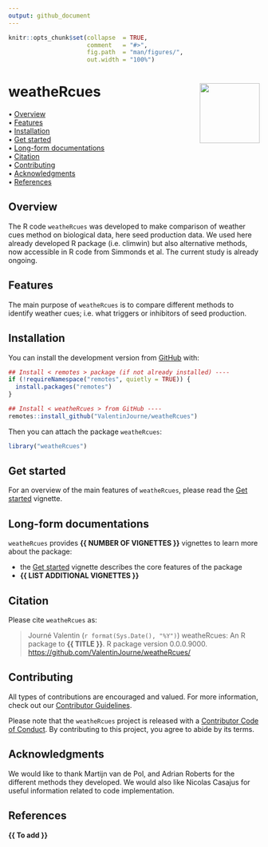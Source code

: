 ```yaml
---
output: github_document
---
```


<!-- README.md is generated from README.Rmd. Please edit that file -->


```r
knitr::opts_chunk$set(collapse  = TRUE,
                      comment   = "#>",
                      fig.path  = "man/figures/",
                      out.width = "100%")
```



weatheRcues <img src="man/figures/package-sticker.png" align="right" style="float:right; height:120px;"/>
=========================================================

<!-- badges: start -->
<!-- badges: end -->



<p align="left">
  • <a href="#overview">Overview</a><br>
  • <a href="#features">Features</a><br>
  • <a href="#installation">Installation</a><br>
  • <a href="#get-started">Get started</a><br>
  • <a href="#long-form-documentations">Long-form documentations</a><br>
  • <a href="#citation">Citation</a><br>
  • <a href="#contributing">Contributing</a><br>
  • <a href="#acknowledgments">Acknowledgments</a><br>
  • <a href="#references">References</a>
</p>



## Overview


The R code `weatheRcues` was developed to make comparison of weather cues method on biological data, here seed production data. We used here already developed R package (i.e. climwin) but also alternative methods, now accessible in R code from Simmonds et al. The current study is already ongoing. 



## Features

The main purpose of `weatheRcues` is to compare different methods to identify weather cues; i.e. what triggers or inhibitors of seed production.



## Installation

You can install the development version from [GitHub](https://github.com/) with:

```r
## Install < remotes > package (if not already installed) ----
if (!requireNamespace("remotes", quietly = TRUE)) {
  install.packages("remotes")
}

## Install < weatheRcues > from GitHub ----
remotes::install_github("ValentinJourne/weatheRcues")
```

Then you can attach the package `weatheRcues`:

```r
library("weatheRcues")
```



## Get started

For an overview of the main features of `weatheRcues`, please read the 
[Get started](https://ValentinJourne.github.io/weatheRcues/articles/weatheRcues.html)
vignette.



## Long-form documentations

`weatheRcues` provides **{{ NUMBER OF VIGNETTES }}** vignettes to learn more about the package:

- the [Get started](https://ValentinJourne.github.io/weatheRcues/articles/weatheRcues.html)
vignette describes the core features of the package
- **{{ LIST ADDITIONAL VIGNETTES }}**



## Citation

Please cite `weatheRcues` as: 

> Journé Valentin (`r format(Sys.Date(), "%Y")`) weatheRcues: An R 
package to **{{ TITLE }}**. R package version 0.0.0.9000. 
<https://github.com/ValentinJourne/weatheRcues/>



## Contributing

All types of contributions are encouraged and valued. For more information, 
check out our [Contributor Guidelines](https://github.com/ValentinJourne/weatheRcues/blob/main/CONTRIBUTING.md).

Please note that the `weatheRcues` project is released with a 
[Contributor Code of Conduct](https://contributor-covenant.org/version/2/1/CODE_OF_CONDUCT.html). 
By contributing to this project, you agree to abide by its terms.



## Acknowledgments
We would like to thank Martijn van de Pol, and Adrian Roberts for the different methods they developed. We would also like Nicolas Casajus for useful information related to code implementation. 



## References

**{{ To add }}**
